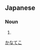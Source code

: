 ==Japanese==
{{ja-kanjitab|かな|てこ|yomi=k}}

===Noun===
{{ja-noun|かなてこ}}

# {{alternative form of|鉄梃|lang=ja}}

[[Category:ja:Tools|かなてこ]]